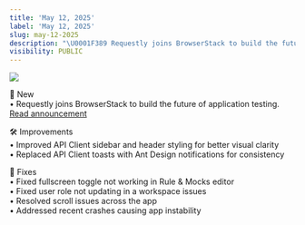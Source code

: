 ```yaml
---
title: 'May 12, 2025'
label: 'May 12, 2025'
slug: may-12-2025
description: "\U0001F389 Requestly joins BrowserStack to build the future of application testing"
visibility: PUBLIC
---
```

<img src="/images/may-12-2025/0a524870-de78-439c-9680-2d0b5b16b88d.png" align="center" fullwidth="false" />

🚀 New\
• Requestly joins BrowserStack to build the future of application testing. [Read announcement](https://rqst.ly/rq-bstack-acq)

🛠️ Improvements\
• Improved API Client sidebar and header styling for better visual clarity\
• Replaced API Client toasts with Ant Design notifications for consistency

🐛 Fixes\
• Fixed fullscreen toggle not working in Rule & Mocks editor\
• Fixed user role not updating in a workspace issues\
• Resolved scroll issues across the app\
• Addressed recent crashes causing app instability
